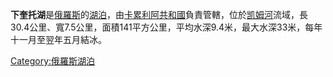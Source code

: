 '''下奎托湖'''是[[俄羅斯|俄羅斯]]的[[湖泊|湖泊]]，由[[卡累利阿共和國|卡累利阿共和國]]負責管轄，位於[[凯姆河|凯姆河]]流域，長30.4公里、寬7.5公里，面積141平方公里，平均水深9.4米，最大水深33米，每年十一月至翌年五月結冰。

{{Russia-geo-stub}}
[[Category:俄羅斯湖泊|Category:俄羅斯湖泊]]